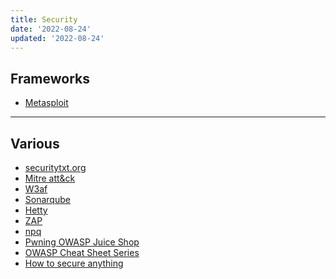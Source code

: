```yaml
---
title: Security
date: '2022-08-24'
updated: '2022-08-24'
---
```


## Frameworks

-   [Metasploit](https://metasploit.com)

---

## Various

-   [securitytxt.org](https://securitytxt.org)
-   [Mitre att&ck](https://attack.mitre.org)
-   [W3af](https://w3af.org)
-   [Sonarqube](https://sonarqube.org)
-   [Hetty](https://github.com/dstotijn/hetty)
-   [ZAP](https://zaproxy.org)
-   [npq](https://github.com/lirantal/npq)
-   [Pwning OWASP Juice Shop](https://pwning.owasp-juice.shop)
-   [OWASP Cheat Sheet Series](https://github.com/OWASP/CheatSheetSeries)
-   [How to secure anything](https://github.com/veeral-patel/how-to-secure-anything)
